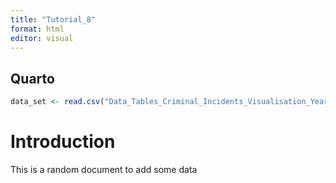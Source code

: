 ```yaml
---
title: "Tutorial_8"
format: html
editor: visual
---
```


## Quarto


```r
data_set <- read.csv("Data_Tables_Criminal_Incidents_Visualisation_Year_Ending_December_2019.csv")
```

# Introduction 
This is a random document to add some data 